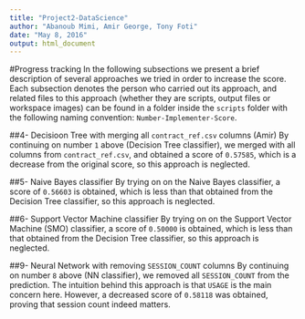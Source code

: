 ```yaml
---
title: "Project2-DataScience"
author: "Abanoub Mimi, Amir George, Tony Foti"
date: "May 8, 2016"
output: html_document
---
```


#Progress tracking
In the following subsections we present a brief description of several approaches we tried in order to increase the score. Each subsection denotes the person who carried out its approach, and related files to this approach (whether they are scripts, output files or workspace images) can be found in a folder inside the `scripts` folder with the following naming convention: `Number-Implementer-Score`. 

##4- Decisioon Tree with merging all `contract_ref.csv` columns (Amir)
By continuing on number `1` above (Decision Tree classifier), we merged with all columns from `contract_ref.csv`, and obtained a score of `0.57585`, which is a decrease from the original score, so this approach is neglected.

##5- Naive Bayes classifier
By trying on on the Naive Bayes classifier, a score of `0.56603` is obtained, which is less than that obtained from the Decision Tree classifier, so this approach is neglected.

##6- Support Vector Machine classifier
By trying on on the Support Vector Machine (SMO) classifier, a score of `0.50000` is obtained, which is less than that obtained from the Decision Tree classifier, so this approach is neglected.

##9- Neural Network with removing `SESSION_COUNT` columns
By continuing on number `8` above (NN classifier), we removed all `SESSION_COUNT` from the prediction. The intuition behind this approach is that `USAGE` is the main concern here. However, a decreased score of `0.58118` was obtained, proving that session count indeed matters.
